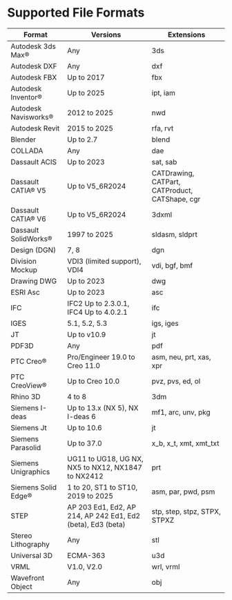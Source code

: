 # Supported File Formats

| Format                | Versions                                           | Extensions                                     |
|-----------------------|----------------------------------------------------|------------------------------------------------|
| Autodesk 3ds Max®     | Any                                                | 3ds                                            |
| Autodesk DXF          | Any                                                | dxf                                            |
| Autodesk FBX          | Up to 2017                                         | fbx                                            |
| Autodesk Inventor®    | Up to 2025                                         | ipt, iam                                       |
| Autodesk Navisworks®  | 2012 to 2025                                       | nwd                                            |
| Autodesk Revit        | 2015 to 2025                                       | rfa, rvt                                       |
| Blender               | Up to 2.7                                          | blend                                          |
| COLLADA               | Any                                                | dae                                            |
| Dassault ACIS         | Up to 2023                                         | sat, sab                                       |
| Dassault CATIA® V5    | Up to V5_6R2024                                    | CATDrawing, CATPart, CATProduct, CATShape, cgr |
| Dassault CATIA® V6    | Up to V5_6R2024                                    | 3dxml                                          |
| Dassault SolidWorks®  | 1997 to 2025                                       | sldasm, sldprt                                 |
| Design (DGN)          | 7, 8                                               | dgn                                            |
| Division Mockup       | VDI3 (limited support), VDI4                       | vdi, bgf, bmf                                  |
| Drawing DWG           | Up to 2023                                         | dwg                                            |
| ESRI Asc              | Up to 2023                                         | asc                                            |
| IFC                   | IFC2 Up to 2.3.0.1, IFC4 Up to 4.0.2.1             | ifc                                            |
| IGES                  | 5.1, 5.2, 5.3                                      | igs, iges                                      |
| JT                    | Up to v10.9                                        | jt                                             |
| PDF3D                 | Any                                                | pdf                                            |
| PTC Creo®             | Pro/Engineer 19.0 to Creo 11.0                     | asm, neu, prt, xas, xpr                        |
| PTC CreoView®         | Up to Creo 10.0                                    | pvz, pvs, ed, ol                               |
| Rhino 3D              | 4 to 8                                             | 3dm                                            |
| Siemens I-deas        | Up to 13.x (NX 5), NX I-deas 6                     | mf1, arc, unv, pkg                             |
| Siemens Jt            | Up to 10.6                                         | jt                                             |
| Siemens Parasolid     | Up to 37.0                                         | x_b, x_t, xmt, xmt_txt                         |
| Siemens Unigraphics   | UG11 to UG18, UG NX, NX5 to NX12, NX1847 to NX2412 | prt                                            |
| Siemens Solid Edge®   | 1 to 20, ST1 to ST10, 2019 to 2025                 | asm, par, pwd, psm                             |
| STEP                  | AP 203 Ed1, Ed2, AP 214, AP 242 Ed1, Ed2 (beta), Ed3 (beta) | stp, step, stpz, STPX, STPXZ          |
| Stereo Lithography    | Any                                                | stl                                            |
| Universal 3D          | ECMA-363                                           | u3d                                            |
| VRML                  | V1.0, V2.0                                         | wrl, vrml                                      |
| Wavefront Object      | Any                                                | obj                                            |
